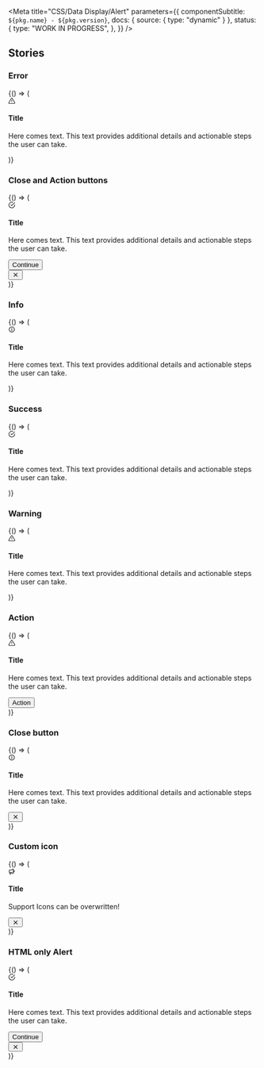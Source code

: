 

<Meta
  title="CSS/Data Display/Alert"
  parameters={{
    componentSubtitle: `${pkg.name} - ${pkg.version}`,
    docs: { source: { type: "dynamic" } },
    status: {
      type: "WORK IN PROGRESS",
    },
  }}
/>

<Description markdown={readme} />

## Stories

### Error

<Canvas>
  <Story name="Error">
    {() => (
      <div class={"denhaag-alert denhaag-alert--error"}>
        <div class={"denhaag-alert__main-content"}>
          <div class={"denhaag-alert__icon"}>
            <svg
              width="1em"
              height="1em"
              viewBox="0 0 24 24"
              xmlns="http://www.w3.org/2000/svg"
              class="denhaag-icon"
              focusable="false"
              aria-hidden="true"
              shape-rendering="auto"
            >
              <g stroke="currentColor" fill="none" stroke-width="2" stroke-linecap="round" stroke-linejoin="round">
                <path d="M10.29 3.86L1.82 18a2 2 0 001.71 3h16.94a2 2 0 001.71-3L13.71 3.86a2 2 0 00-3.42 0v0zM12 17h.01M12 9v4"></path>
              </g>
            </svg>
          </div>
          <div class={"denhaag-alert__content"}>
            <h4 class={"utrecht-heading-4"}>Title</h4>
            <p class={"utrecht-paragraph"}>
              Here comes text. This text provides additional details and actionable steps the user can take.
            </p>
          </div>
        </div>
      </div>
    )}
  </Story>
</Canvas>

### Close and Action buttons

<Canvas>
  <Story name="Close and Action buttons">
    {() => (
      <div class={"denhaag-alert denhaag-alert--success"}>
        <div class={"denhaag-alert__main-content"}>
          <div class={"denhaag-alert__icon"}>
            <svg
              width="1em"
              height="1em"
              viewBox="0 0 24 24"
              xmlns="http://www.w3.org/2000/svg"
              class="denhaag-icon"
              focusable="false"
              aria-hidden="true"
              shape-rendering="auto"
            >
              <path
                d="M22 11.08V12a10 10 0 11-5.93-9.14"
                stroke="currentColor"
                fill="none"
                stroke-width="2"
                stroke-linecap="round"
                stroke-linejoin="round"
              ></path>
              <path
                d="M22 4L12 14.01l-3-3"
                stroke="currentColor"
                fill="none"
                stroke-width="2"
                stroke-linecap="round"
                stroke-linejoin="round"
              ></path>
            </svg>
          </div>
          <div class={"denhaag-alert__content"}>
            <h4 class={"utrecht-heading-4"}>Title</h4>
            <p class={"utrecht-paragraph"}>
              Here comes text. This text provides additional details and actionable steps the user can take.
            </p>
            <button class={"denhaag-button"} type="button">
              <span class={"denhaag-button__label"}>Continue</span>
            </button>
          </div>
        </div>
        <div class={"denhaag-alert__close"}>
          <button class={"denhaag-icon-button"} tabindex="0" type="button" aria-label="Close">
            <span>
              <svg
                width="1em"
                height="1em"
                viewBox="0 0 24 24"
                fill="none"
                xmlns="http://www.w3.org/2000/svg"
                class="MuiSvgIcon-root denhaag-icon"
                focusable="false"
                aria-hidden="true"
                shape-rendering="auto"
              >
                <path
                  d="M5.293 5.293a1 1 0 011.414 0L12 10.586l5.293-5.293a1 1 0 111.414 1.414L13.414 12l5.293 5.293a1 1 0 01-1.414 1.414L12 13.414l-5.293 5.293a1 1 0 01-1.414-1.414L10.586 12 5.293 6.707a1 1 0 010-1.414z"
                  fill="currentColor"
                ></path>
              </svg>
            </span>
          </button>
        </div>
      </div>
    )}
  </Story>
</Canvas>

### Info

<Canvas>
  <Story name="Info">
    {() => (
      <div class={"denhaag-alert denhaag-alert--info"}>
        <div class={"denhaag-alert__main-content"}>
          <div class={"denhaag-alert__icon"}>
            <svg
              width="1em"
              height="1em"
              viewBox="0 0 24 24"
              fill="none"
              xmlns="http://www.w3.org/2000/svg"
              class="denhaag-icon"
              focusable="false"
              aria-hidden="true"
              shape-rendering="auto"
            >
              <path
                d="M12 4a8 8 0 100 16 8 8 0 000-16zM2 12C2 6.477 6.477 2 12 2s10 4.477 10 10-4.477 10-10 10S2 17.523 2 12z"
                fill="currentColor"
              ></path>
              <path
                d="M12 10a1 1 0 011 1v6a1 1 0 11-2 0v-6a1 1 0 011-1zM13.5 7.5a1.5 1.5 0 11-3 0 1.5 1.5 0 013 0z"
                fill="currentColor"
              ></path>
            </svg>
          </div>
          <div class={"denhaag-alert__content"}>
            <h4 class={"utrecht-heading-4"}>Title</h4>
            <p class={"utrecht-paragraph"}>
              Here comes text. This text provides additional details and actionable steps the user can take.
            </p>
          </div>
        </div>
      </div>
    )}
  </Story>
</Canvas>

### Success

<Canvas>
  <Story name="Success">
    {() => (
      <div class={"denhaag-alert denhaag-alert--success"}>
        <div class={"denhaag-alert__main-content"}>
          <div class={"denhaag-alert__icon"}>
            <svg
              width="1em"
              height="1em"
              viewBox="0 0 24 24"
              xmlns="http://www.w3.org/2000/svg"
              class="denhaag-icon"
              focusable="false"
              aria-hidden="true"
              shape-rendering="auto"
            >
              <path
                d="M22 11.08V12a10 10 0 11-5.93-9.14"
                stroke="currentColor"
                fill="none"
                stroke-width="2"
                stroke-linecap="round"
                stroke-linejoin="round"
              ></path>
              <path
                d="M22 4L12 14.01l-3-3"
                stroke="currentColor"
                fill="none"
                stroke-width="2"
                stroke-linecap="round"
                stroke-linejoin="round"
              ></path>
            </svg>
          </div>
          <div class={"denhaag-alert__content"}>
            <h4 class={"utrecht-heading-4"}>Title</h4>
            <p class={"utrecht-paragraph"}>
              Here comes text. This text provides additional details and actionable steps the user can take.
            </p>
          </div>
        </div>
      </div>
    )}
  </Story>
</Canvas>

### Warning

<Canvas>
  <Story name="Warning">
    {() => (
      <div class={"denhaag-alert denhaag-alert--warning"}>
        <div class={"denhaag-alert__main-content"}>
          <div class={"denhaag-alert__icon"}>
            <svg
              width="1em"
              height="1em"
              viewBox="0 0 24 24"
              xmlns="http://www.w3.org/2000/svg"
              class="denhaag-icon"
              focusable="false"
              aria-hidden="true"
              shape-rendering="auto"
            >
              <g stroke="currentColor" fill="none" stroke-width="2" stroke-linecap="round" stroke-linejoin="round">
                <path d="M10.29 3.86L1.82 18a2 2 0 001.71 3h16.94a2 2 0 001.71-3L13.71 3.86a2 2 0 00-3.42 0v0zM12 17h.01M12 9v4"></path>
              </g>
            </svg>
          </div>
          <div class={"denhaag-alert__content"}>
            <h4 class={"utrecht-heading-4"}>Title</h4>
            <p class={"utrecht-paragraph"}>
              Here comes text. This text provides additional details and actionable steps the user can take.
            </p>
          </div>
        </div>
      </div>
    )}
  </Story>
</Canvas>

### Action

<Canvas>
  <Story name="Warning with Action">
    {() => (
      <div class={"denhaag-alert denhaag-alert--warning"}>
        <div class={"denhaag-alert__main-content"}>
          <div class={"denhaag-alert__icon"}>
            <svg
              width="1em"
              height="1em"
              viewBox="0 0 24 24"
              xmlns="http://www.w3.org/2000/svg"
              class="denhaag-icon"
              focusable="false"
              aria-hidden="true"
              shape-rendering="auto"
            >
              <g stroke="currentColor" fill="none" stroke-width="2" stroke-linecap="round" stroke-linejoin="round">
                <path d="M10.29 3.86L1.82 18a2 2 0 001.71 3h16.94a2 2 0 001.71-3L13.71 3.86a2 2 0 00-3.42 0v0zM12 17h.01M12 9v4"></path>
              </g>
            </svg>
          </div>
          <div class={"denhaag-alert__content"}>
            <h4 class={"utrecht-heading-4"}>Title</h4>
            <p class={"utrecht-paragraph"}>
              Here comes text. This text provides additional details and actionable steps the user can take.
            </p>
            <button class={"denhaag-button"} type="button">
              <span class={"denhaag-button__label"}>Action</span>
            </button>
          </div>
        </div>
      </div>
    )}
  </Story>
</Canvas>

### Close button

<Canvas>
  <Story name="Close button">
    {() => (
      <div class={"denhaag-alert denhaag-alert--info"}>
        <div class={"denhaag-alert__main-content"}>
          <div class={"denhaag-alert__icon"}>
            <svg
              width="1em"
              height="1em"
              viewBox="0 0 24 24"
              fill="none"
              xmlns="http://www.w3.org/2000/svg"
              class="denhaag-icon"
              focusable="false"
              aria-hidden="true"
              shape-rendering="auto"
            >
              <path
                d="M12 4a8 8 0 100 16 8 8 0 000-16zM2 12C2 6.477 6.477 2 12 2s10 4.477 10 10-4.477 10-10 10S2 17.523 2 12z"
                fill="currentColor"
              ></path>
              <path
                d="M12 10a1 1 0 011 1v6a1 1 0 11-2 0v-6a1 1 0 011-1zM13.5 7.5a1.5 1.5 0 11-3 0 1.5 1.5 0 013 0z"
                fill="currentColor"
              ></path>
            </svg>
          </div>
          <div class={"denhaag-alert__content"}>
            <h4 class={"utrecht-heading-4"}>Title</h4>
            <p class={"utrecht-paragraph"}>
              Here comes text. This text provides additional details and actionable steps the user can take.
            </p>
          </div>
        </div>
        <div class={"denhaag-alert__close"}>
          <button class={"denhaag-icon-button"} tabindex="0" type="button" aria-label="Close">
            <span>
              <svg
                width="1em"
                height="1em"
                viewBox="0 0 24 24"
                fill="none"
                xmlns="http://www.w3.org/2000/svg"
                class="denhaag-icon"
                focusable="false"
                aria-hidden="true"
                shape-rendering="auto"
              >
                <path
                  d="M5.293 5.293a1 1 0 011.414 0L12 10.586l5.293-5.293a1 1 0 111.414 1.414L13.414 12l5.293 5.293a1 1 0 01-1.414 1.414L12 13.414l-5.293 5.293a1 1 0 01-1.414-1.414L10.586 12 5.293 6.707a1 1 0 010-1.414z"
                  fill="currentColor"
                ></path>
              </svg>
            </span>
          </button>
        </div>
      </div>
    )}
  </Story>
</Canvas>

### Custom icon

<Canvas>
  <Story name="Custom icon">
    {() => (
      <div class={"denhaag-alert denhaag-alert--info"}>
        <div class={"denhaag-alert__main-content"}>
          <div class={"denhaag-alert__icon"}>
            <svg
              width="1em"
              height="1em"
              viewBox="0 0 24 24"
              fill="none"
              xmlns="http://www.w3.org/2000/svg"
              class="denhaag-icon"
              focusable="false"
              aria-hidden="true"
              shape-rendering="auto"
            >
              <path
                d="M17.502 2.135A1 1 0 0118 3v4c1.185 0 2.25.516 2.981 1.333A3.989 3.989 0 0122 11c0 1.024-.386 1.96-1.019 2.667A3.993 3.993 0 0118 15v4a1 1 0 01-1.496.868L10 16.152V21a1 1 0 01-1 1H5a1 1 0 01-1-1v-5a2 2 0 01-2-2V8a2 2 0 012-2h5.734l6.77-3.868a1 1 0 01.998.003zM10 14a1 1 0 01.496.132L16 17.277V4.723l-5.504 3.145A1 1 0 0110 8H4v6h6zm-4 2v4h2v-4H6zm12-3c.592 0 1.123-.256 1.491-.667.317-.354.509-.82.509-1.333s-.192-.979-.509-1.333A1.993 1.993 0 0018 9v4z"
                fill="currentColor"
              ></path>
            </svg>
          </div>
          <div class={"denhaag-alert__content"}>
            <h4 class={"utrecht-heading-4"}>Title</h4>
            <p class={"utrecht-paragraph"}>Support Icons can be overwritten!</p>
          </div>
        </div>
        <div class={"denhaag-alert__close"}>
          <button class={"denhaag-icon-button"} tabindex="0" type="button" aria-label="Close">
            <span>
              <svg
                width="1em"
                height="1em"
                viewBox="0 0 24 24"
                fill="none"
                xmlns="http://www.w3.org/2000/svg"
                class="denhaag-icon"
                focusable="false"
                aria-hidden="true"
                shape-rendering="auto"
              >
                <path
                  d="M5.293 5.293a1 1 0 011.414 0L12 10.586l5.293-5.293a1 1 0 111.414 1.414L13.414 12l5.293 5.293a1 1 0 01-1.414 1.414L12 13.414l-5.293 5.293a1 1 0 01-1.414-1.414L10.586 12 5.293 6.707a1 1 0 010-1.414z"
                  fill="currentColor"
                ></path>
              </svg>
            </span>
          </button>
        </div>
      </div>
    )}
  </Story>
</Canvas>

### HTML only Alert

<Canvas>
  <Story name="HTML Alert">
    {() => (
      <div class={"denhaag-alert denhaag-alert--success"}>
        <div class={"denhaag-alert__main-content"}>
          <div class={"denhaag-alert__icon"}>
            <svg
              width="1em"
              height="1em"
              viewBox="0 0 24 24"
              xmlns="http://www.w3.org/2000/svg"
              class="denhaag-icon"
              focusable="false"
              aria-hidden="true"
              shape-rendering="auto"
            >
              <path
                d="M22 11.08V12a10 10 0 11-5.93-9.14"
                stroke="currentColor"
                fill="none"
                stroke-width="2"
                stroke-linecap="round"
                stroke-linejoin="round"
              ></path>
              <path
                d="M22 4L12 14.01l-3-3"
                stroke="currentColor"
                fill="none"
                stroke-width="2"
                stroke-linecap="round"
                stroke-linejoin="round"
              ></path>
            </svg>
          </div>
          <div class={"denhaag-alert__content"}>
            <h4 class={"utrecht-heading-4"}>Title</h4>
            <p class={"utrecht-paragraph"}>
              Here comes text. This text provides additional details and actionable steps the user can take.
            </p>
            <button
              class={"denhaag-button denhaag-button--primary-action denhaag-button--medium"}
              tabindex="0"
              type="button"
            >
              <span class={"denhaag-button__label"}>Continue</span>
            </button>
          </div>
        </div>
        <div class={"denhaag-alert__close"}>
          <button class={"denhaag-icon-button"} tabindex="0" type="button" aria-label="Close">
            <span class={"denhaag-icon-button__label"}>
              <svg
                width="1em"
                height="1em"
                viewBox="0 0 24 24"
                fill="none"
                xmlns="http://www.w3.org/2000/svg"
                class="denhaag-icon"
                focusable="false"
                aria-hidden="true"
                shape-rendering="auto"
              >
                <path
                  d="M5.293 5.293a1 1 0 011.414 0L12 10.586l5.293-5.293a1 1 0 111.414 1.414L13.414 12l5.293 5.293a1 1 0 01-1.414 1.414L12 13.414l-5.293 5.293a1 1 0 01-1.414-1.414L10.586 12 5.293 6.707a1 1 0 010-1.414z"
                  fill="currentColor"
                ></path>
              </svg>
            </span>
          </button>
        </div>
      </div>
    )}
  </Story>
</Canvas>
